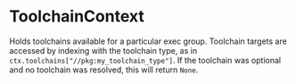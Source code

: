 <html devsite>
<head>
  <meta name="project_path" value="/_project.yaml">
  <meta name="book_path" value="/versions/6.2.0/_book.yaml">
</head>
<body>

<h1 class="page-title" id="modules.ToolchainContext">ToolchainContext</h1>

<!-- {% raw %} -->

Holds toolchains available for a particular exec group. Toolchain targets are accessed by indexing with the toolchain type, as in <code>ctx.toolchains["//pkg:my_toolchain_type"]</code>. If the toolchain was optional and no toolchain was resolved, this will return <code>None</code>.



</body>
</html>

<!-- {% endraw %} -->
